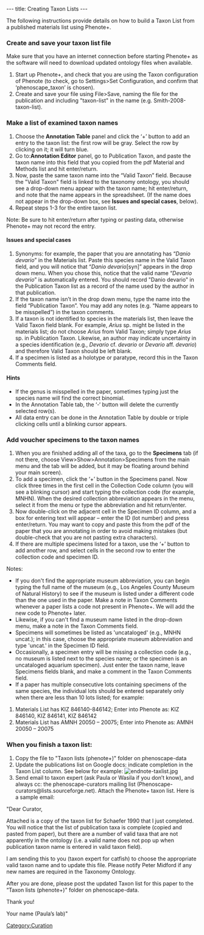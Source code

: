 ---
title: Creating Taxon Lists
---

The following instructions provide details on how to build a Taxon List from a published materials list using Phenote+.

===Create and save your taxon list file===


Make sure that you have an internet connection before starting Phenote+ as the software will need to download updated ontology files when available.

#Start up Phenote+, and check that you are using the Taxon configuration of Phenote (to check, go to Settings>Set Configuration, and confirm that ‘phenoscape_taxon’ is chosen).
#Create and save your file using File>Save, naming the file for the publication and including "taxon-list" in the name (e.g. Smith-2008-taxon-list).

===Make a list of examined taxon names===

#Choose the '''Annotation Table''' panel and click the ‘+’ button to add an entry to the taxon list: the first row will be gray.  Select the row by clicking on it; it will turn blue.
#Go to:''' Annotation Editor''' panel, go to Publication Taxon, and paste the taxon name into this field that you copied from the pdf Material and Methods list and hit enter/return.
#Now, paste the same taxon name into the “Valid Taxon” field.  Because the "Valid Taxon" field is linked to the taxonomy ontology, you should see a drop-down menu appear with the taxon name; hit enter/return, and note that the name appears in the spreadsheet. (If the name does not appear in the drop-down box, see '''Issues and special cases''', below).
#Repeat steps 1-3 for the entire taxon list.

Note: Be sure to hit enter/return after typing or pasting data, otherwise Phenote+ may not record the entry.

====Issues and special cases====
#Synonyms: for example, the paper that you are annotating has “''Danio devario''” in the Materials list.  Paste this species name in the Valid Taxon field, and you will notice that “''Danio devario''[syn]” appears in the drop down menu.  When you chose this,  notice that the valid name “''Devario devario''” is automatically entered.  You should record "Danio devario" in the Publication Taxon list as a record of the name used by the author in that publication.
#If the taxon name isn’t in the drop down menu, type the name into the field “Publication Taxon”.  You may add any notes (e.g. “Name appears to be misspelled”) in the taxon comments.
#If a taxon is not identified to species in the materials list, then leave the Valid Taxon field blank.  For example, ''Arius'' sp. might be listed in the materials list; do not choose ''Arius'' from Valid Taxon; simply type ''Arius'' sp. in Publication Taxon.  Likewise, an author may indicate uncertainty in a species identification (e.g., ''Devario'' cf. ''devario'' or ''Devario'' aff. ''devario'') and therefore Valid Taxon should be left blank.
#If a specimen is listed as a holotype or paratype, record this in the Taxon Comments field.

====Hints====
*If the genus is misspelled in the paper, sometimes typing just the species name will find the correct binomial.
*In the Annotation Table tab, the ‘-‘ button will delete the currently selected row(s).
*All data entry can be done in the Annotation Table by double or triple clicking cells until a blinking cursor appears.

===Add voucher specimens to the taxon names===

#When you are finished adding all of the taxa, go to the '''Specimens''' tab (if not there, choose View>Show>Annotation>Specimens from the main menu and the tab will be added, but it may be floating around behind your main screen).
#To add a specimen, click the ‘+’ button in the Specimens panel.  Now click three times in the first cell in the Collection Code column (you will see a blinking cursor) and start typing the collection code (for example, MNHN).  When the desired collection abbreviation appears in the menu, select it from the menu or type the abbreviation and hit return/enter.
#Now double-click on the adjacent cell in the Specimen ID column, and a box for entering text will appear – enter the ID (lot number) and press enter/return.  You may want to copy and paste this from the pdf of the paper that you are annotating in order to avoid making mistakes (but double-check that you are not pasting extra characters).
#If there are multiple specimens listed for a taxon, use the ‘+’ button to add another row, and select cells in the second row to enter the collection code and specimen ID.

Notes:
*If you don't find the appropriate museum abbreviation, you can begin typing the full name of the museum (e.g., Los Angeles County Museum of Natural History) to see if the museum is listed under a different code than the one used in the paper.  Make a note in Taxon Comments whenever a paper lists a code not present in Phenote+.  We will add the new code to Phenote+ later.
*Likewise, if you can't find a museum name listed in the drop-down menu, make a note in the Taxon Comments field.
*Specimens will sometimes be listed as 'uncataloged' (e.g., MNHN uncat.); in this case, choose the appropriate museum abbreviation and type 'uncat.' in the Specimen ID field.
*Occasionally, a specimen entry will be missing a collection code (e.g., no museum is listed next to the species name; or the specimen is an uncataloged aquarium specimen).  Just enter the taxon name, leave Specimens fields blank, and make a comment in the Taxon Comments field.
*If a paper has multiple consecutive lots containing specimens of the same species, the individual lots should be entered separately only when there are less than 10 lots listed; for example:
#Materials List has KIZ 846140-846142;  Enter into Phenote as: KIZ 846140, KIZ 846141, KIZ 846142
#Materials List has AMNH 20050 – 20075;  Enter into Phenote as: AMNH 20050 – 20075

===When you finish a taxon list:===
#Copy the file to "Taxon lists (phenote+)" folder on phenoscape-data
# Update the publications list on Google docs: indicate completion in the Taxon List column.  See below for example: [[Image:endnote-taxlist.jpg]]
#Send email to taxon expert (ask Paula or Wasila if you don’t know), and always cc: the phenoscape-curators mailing list (Phenoscape-curators@lists.sourceforge.net). Attach the Phenote+ taxon list.  Here is a sample email:

"Dear Curator,

Attached is a copy of the taxon list for Schaefer 1990 that I just completed.  You will notice that the list of publication taxa is complete (copied and pasted from paper), but there are a number of valid taxa that are not apparently in the ontology (i.e. a valid name does not pop up when publication taxon name is entered in valid taxon field).

I am sending this to you (taxon expert for catfish) to choose the appropriate valid taxon name and to update this file. Please notify Peter Midford if any new names are required in the Taxonomy Ontology.

After you are done, please post the updated Taxon list for this paper to the “Taxon lists (phenote+)" folder on phenoscape-data.

Thank you!

Your name (Paula’s lab)"

[[Category:Curation]]